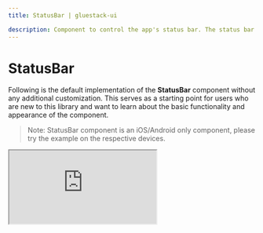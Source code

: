 ```yaml
---
title: StatusBar | gluestack-ui

description: Component to control the app's status bar. The status bar is the zone, typically at the top of the screen, that displays the current time, Wi-Fi and cellular network information, battery level and/or other status icons. It is embedded react-native `StatusBar` with all utility props of `gluestack-ui/themed`.
---
```



<Meta title="React Native Components/StatusBar" />

# StatusBar

Following is the default implementation of the **StatusBar** component without any additional customization. This serves as a starting point for users who are new to this library and want to learn about the basic functionality and appearance of the component.

> Note: StatusBar component is an iOS/Android only component, please try the example on the respective devices.

<iframe
  src="https://snack.expo.dev/embedded/@gluestack/statusbar-example-gluestack-ui?iframeId=ejpussm57k&preview=true&platform=web&theme=dark"
  style={{ width: '100%', height: '60vh', border: '0px' }}
/>

<br />

> Note: You can refer [here](https://github.com/gluestack/gluestack-ui/tree/main/packages/themed/src/components/StatusBar/styled-components) to learn about default styling of StatusBar component

### Import

To use the component in your project, run the command below into your import statement. This will import the component from your components folder.

```bash
import { StatusBar } from '@gluestack-ui/themed';
```

### Anatomy

The structure provided below can help you identify and understand a StatusBar component's various parts.

```jsx
export default () => <StatusBar />;
```

### API Reference

The following section contains a comprehensive list of the component's references, including descriptions, properties, types, and default behavior. This information is readily available for you to access, helping you effectively utilize the component library in your projects.

### StatusBar

It inherits all the properties of React Native's [StatusBar](https://reactnative.dev/docs/StatusBar) component.
